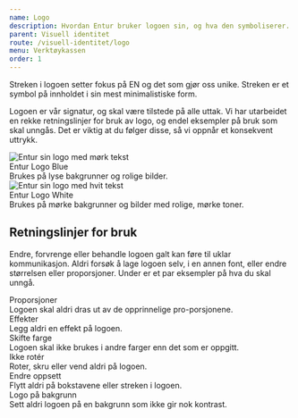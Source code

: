 ```yaml
---
name: Logo
description: Hvordan Entur bruker logoen sin, og hva den symboliserer.
parent: Visuell identitet
route: /visuell-identitet/logo
menu: Verktøykassen
order: 1
---
```




<PageHeader>
  Streken i logoen setter fokus på EN og det som gjør oss unike. Streken er et
  symbol på innholdet i sin mest minimalistiske form.
</PageHeader>

Logoen er vår signatur, og skal være tilstede på alle uttak. Vi har utarbeidet en rekke retningslinjer for bruk av logo, og endel eksempler på bruk som skal unngås. Det er viktig at du følger disse, så vi oppnår et konsekvent uttrykk.

<div className="logo-display-wrapper">
  <div className="logo-display">
    <div className="logo-display-background">
      <img src={positive} alt="Entur sin logo med mørk tekst" />
    </div>
    <div className="logo-display-text">
      <div className="logo-display-text__heading">Entur Logo Blue</div>
      Brukes på lyse bakgrunner og rolige bilder.
    </div>
  </div>
  <div className="logo-display">
    <div className="logo-display-background logo-display-background--dark">
      <img src={negative} alt="Entur sin logo med hvit tekst" />
    </div>
    <div className="logo-display-text">
      <div className="logo-display-text__heading">Entur Logo White</div>
      Brukes på mørke bakgrunner og bilder med rolige, mørke toner.
    </div>
  </div>
</div>

## Retningslinjer for bruk

Endre, forvrenge eller behandle logoen galt kan føre til uklar kommunikasjon.
Aldri forsøk å lage logoen selv, i en annen font, eller endre størrelsen eller proporsjoner.
Under er et par eksempler på hva du skal unngå.

<div className="guidelines-logo-wrapper">
  <div>
    <img className="guidelines-logo__image" src={proporsjoner} alt="" />
    <div className="guidelines-logo__heading">Proporsjoner</div>
    Logoen skal aldri dras ut av de opprinnelige pro-porsjonene.
  </div>
  <div>
    <img className="guidelines-logo__image" src={effekter} alt="" />
    <div className="guidelines-logo__heading">Effekter</div>
    Legg aldri en effekt på logoen.
  </div>
  <div>
    <img className="guidelines-logo__image" src={farger} alt="" />
    <div className="guidelines-logo__heading">Skifte farge</div>
    Logoen skal ikke brukes i andre farger enn det som er oppgitt.
  </div>
  <div>
    <img className="guidelines-logo__image" src={rotering} alt="" />
    <div className="guidelines-logo__heading">Ikke rotér</div>
    Roter, skru eller vend aldri på logoen.
  </div>
  <div>
    <img className="guidelines-logo__image" src={oppsett} alt="" />
    <div className="guidelines-logo__heading">Endre oppsett</div>
    Flytt aldri på bokstavene eller streken i logoen.
  </div>
  <div>
    <img className="guidelines-logo__image" src={bakgrunn} alt="" />
    <div className="guidelines-logo__heading">Logo på bakgrunn</div>
    Sett aldri logoen på en bakgrunn som ikke gir nok kontrast.
  </div>
</div>

